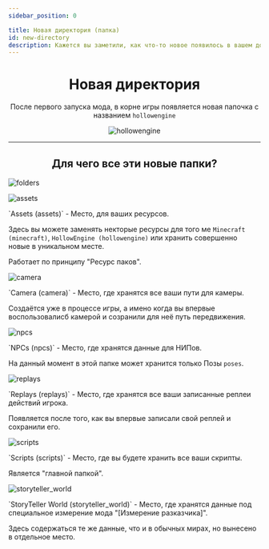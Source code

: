 ```yaml
---
sidebar_position: 0

title: Новая директория (папка)
id: new-directory
description: Кажется вы заметили, как что-то новое появилось в вашем доме...
---
```



<div align="center">

# Новая директория
После первого запуска мода, в корне игры появляется новая папочка с названием `hollowengine`

![hollowengine](@site/static/img/doc/new_folder.png)

---

## Для чего все эти новые папки?
</div>

<Tabs>
<TabItem value="empty" label="Папки в 'hollowengine'" attributes={{className: style.empty}}>
<div className="img-txt-cont">

![folders](@site/static/img/doc/dirs/empty.png)

<p className="txt"></p>
</div>
</TabItem>
<TabItem value="assets" label="Assets" attributes={{className: style.assets}}>
<div className="img-txt-cont">

![assets](@site/static/img/doc/dirs/assets.png "`assets` - папка для ресурсов")

<p className="txt">
  `Assets (assets)` - Место, для ваших ресурсов.
  
  Здесь вы можете заменять некторые ресурсы для того ме `Minecraft (minecraft)`, `HollowEngine (hollowengine)` или хранить совершенно новые в уникальном месте.
  
  Работает по принципу "Ресурс паков".
</p>
</div>
</TabItem>
<TabItem value="camera" label="Camera" attributes={{className: style.camera}}>
<div className="img-txt-cont">

![camera](@site/static/img/doc/dirs/camera.png "`camera` - папка для путей для камеры")

<p className="txt">
  `Camera (camera)` - Место, где хранятся все ваши пути для камеры.
  
  Создаётся уже в процессе игры, а имено когда вы впервые воспользовалисб камерой и созранили для неё путь передвижения.
</p>
</div>
</TabItem>
<TabItem value="npcs" label="NPCs" attributes={{className: style.npcs}}>
<div className="img-txt-cont">

![npcs](@site/static/img/doc/dirs/npcs.png "`npcs` - папка для данных для НИПов")

<p className="txt">
  `NPCs (npcs)` - Место, где хранятся данные для НИПов.

  На данный момент в этой папке может хранится только Позы `poses`.
</p>
</div>
</TabItem>
<TabItem value="replays" label="Replays" attributes={{className: style.replays}}>
<div className="img-txt-cont">

![replays](@site/static/img/doc/dirs/replays.png "`replays` - папка для храниения ваших реплеев")

<p className="txt">
  `Replays (replays)` - Место, где хранятся все ваши записанные реплеи действий игрока.

  Появляется после того, как вы впервые записали свой реплей и сохранили его.
</p>
</div>
</TabItem>
<TabItem value="scripts" label="Scripts" attributes={{className: style.scripts}}>
<div className="img-txt-cont">

![scripts](@site/static/img/doc/dirs/scripts.png "`scripts` - папка для ваших скриптов")

<p className="txt">
  `Scripts (scripts)` - Место, где вы будете хранить все ваши скрипты.

  Является "главной папкой".
</p>
</div>
</TabItem>
<TabItem value="storyteller_world" label="StoryTeller World" attributes={{className: style.storyteller_world}}>
<div className="img-txt-cont">

![storyteller_world](@site/static/img/doc/dirs/storyteller_world.png "`storyteller_world` - Место, где хранятся данные о специальном измерении Разказчика!")

<p className="txt">
  `StoryTeller World (storyteller_world)` - Место, где хранятся данные под специальное измерение мода "[Измерение разказчика]".

  Здесь содержаться те же данные, что и в обычных мирах, но вынесено в отдельное место.
</p>
</div>
</TabItem>
</Tabs>
